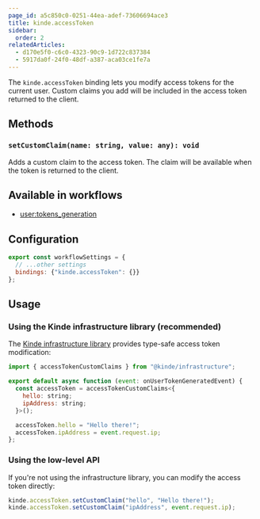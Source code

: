 ```yaml
---
page_id: a5c850c0-0251-44ea-adef-73606694ace3
title: kinde.accessToken
sidebar:
  order: 2
relatedArticles:
  - d170e5f0-c6c0-4323-90c9-1d722c837384
  - 5917da0f-24f0-48df-a387-aca03ce1fe7a
---
```


The `kinde.accessToken` binding lets you modify access tokens for the current user. Custom claims you add will be included in the access token returned to the client.

## Methods

### `setCustomClaim(name: string, value: any): void`

Adds a custom claim to the access token. The claim will be available when the token is returned to the client.

## Available in workflows

- [user:tokens_generation](/workflows/example-workflows/user-token-generation/)

## Configuration

```js
export const workflowSettings = {
  // ...other settings
  bindings: {"kinde.accessToken": {}}
};
```

## Usage

### Using the Kinde infrastructure library (recommended)

The [Kinde infrastructure library](https://github.com/kinde-oss/infrastructure) provides type-safe access token modification:

```js
import { accessTokenCustomClaims } from "@kinde/infrastructure";

export default async function (event: onUserTokenGeneratedEvent) {
  const accessToken = accessTokenCustomClaims<{
    hello: string;
    ipAddress: string;
  }>();

  accessToken.hello = "Hello there!";
  accessToken.ipAddress = event.request.ip;
};
```

### Using the low-level API

If you're not using the infrastructure library, you can modify the access token directly:

```js
kinde.accessToken.setCustomClaim("hello", "Hello there!");
kinde.accessToken.setCustomClaim("ipAddress", event.request.ip);
```
